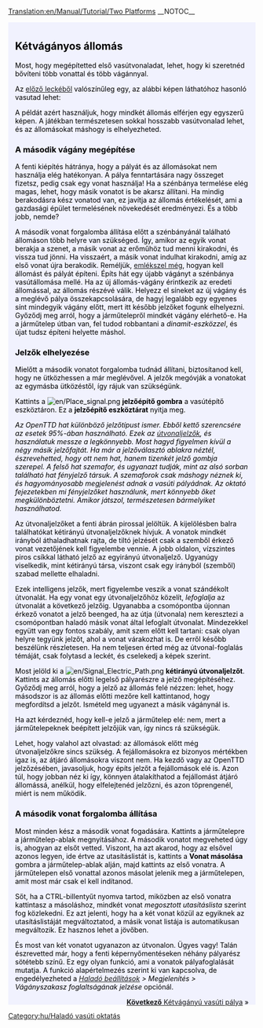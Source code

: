 [[Translation:en/Manual/Tutorial/Two Platforms]]
__NOTOC__

{{en/Tabs|3|1
|hu/Manual/Tutorial/Állomás két vágánnyal|1. Állomás két vágánnyal<!--
-->|hu/Manual/Tutorial/Kétvágányú vasúti pálya|2. Kétvágányú vasúti pálya<!--
-->|hu/Manual/Tutorial/Kezdő vasúthálózatok|3. Kezdő vasúthálózatok}}
<div style="padding:.5em 1em 1em 1em; border-top:none; background-color:#f1f2fe; color:#000;">
{{hu/Oktatás}}
== Kétvágányos állomás ==
Most, hogy megépítetted első vasútvonaladat, lehet, hogy ki szeretnéd bővíteni több vonattal és több vágánnyal.

Az [[hu/Manual/Tutorial/Vonatok|előző leckéből]] valószínűleg egy, az alábbi képen láthatóhoz hasonló vasutad lehet:
{{en/Phototable|[[File:en/Tutorial single track.png|400px]]|Két állomás, némi vasúti pálya és egy vonat (kattints a kép nagyításához)|none}}

A példát azért használjuk, hogy mindkét állomás elférjen egy egyszerű képen. A játékban természetesen sokkal hosszabb vasútvonalad lehet, és az állomásokat máshogy is elhelyezheted.

=== A második vágány megépítése ===
A fenti kiépítés hátránya, hogy a pályát és az állomásokat nem használja elég hatékonyan. A pálya fenntartására nagy összeget fizetsz, pedig csak egy vonat használja! Ha a szénbánya termelése elég magas, lehet, hogy másik vonatot is be akarsz állítani. Ha mindig berakodásra kész vonatod van, ez javítja az állomás értékelését, ami a gazdasági épület termelésének növekedését eredményezi. És a több jobb, nemde?

A második vonat forgalomba állítása előtt a szénbányánál található állomáson több helyre van szükséged. Így, amikor az egyik vonat berakja a szenet, a másik vonat az erőműhöz tud menni kirakodni, és vissza tud jönni. Ha visszaért, a másik vonat indulhat kirakodni, amíg az első vonat újra berakodik.
Reméljük, [[hu/Manual/Tutorial/Vonatok|emlékszel még]], hogyan kell állomást és pályát építeni. Építs hát egy újabb vágányt a szénbánya vasútállomása mellé. Ha az új állomás-vágány érintkezik az eredeti állomással, az állomás részévé válik.  Helyezz el síneket az új vágány és a meglévő pálya összekapcsolására, de hagyj legalább egy egyenes sínt mindegyik vágány előtt, mert itt később jelzőket fogunk elhelyezni. Győződj meg arról, hogy a járműtelepről mindkét vágány elérhető-e. Ha a járműtelep útban van, fel tudod robbantani a ''dinamit-eszközzel'', és újat tudsz építeni helyette máshol.

=== Jelzők elhelyezése ===
Mielőtt a második vonatot forgalomba tudnád állítani, biztosítanod kell, hogy ne ütközhessen a már meglévővel. A jelzők megóvják a vonatokat az egymásba ütközéstől, így rájuk van szükségünk.

Kattints a [[File:en/Place signal.png]] '''jelzőépítő gombra''' a vasútépítő eszköztáron. Ez a '''jelzőépítő eszköztárat''' nyitja meg.

''Az OpenTTD hat különböző jelzőtípust ismer. Ebből kettő szerencsére az esetek 95%-ában használható. Ezek az [[hu/Manual/Jelzők#Útvonaljelzők|útvonaljelzők]], és használatuk messze a legkönnyebb. Most hagyd figyelmen kívül a négy másik jelzőfajtát. Ha már a jelzőválasztó ablakra néztél, észrevehetted, hogy ott nem hat, hanem tizenkét jelző gombja szerepel. A felső hat szemafor, és ugyanazt tudják, mint az alsó sorban található hat fényjelző társuk. A szemaforok csak máshogy néznek ki, és hagyományosabb megjelenést adnak a vasúti pályádnak. Az oktató fejezetekben mi fényjelzőket használunk, mert könnyebb őket megkülönböztetni. Amikor játszol, természetesen bármelyiket használhatod.''

{{en/Phototable|[[File:en/Yapp signalgui.png]]|Útvonaljelzők|left}} Az útvonaljelzőket a fenti ábrán pirossal jelöltük. A kijelölésben balra találhatókat kétirányú útvonaljelzőknek hívjuk. A vonatok mindkét irányból áthaladhatnak rajta, de tiltó jelzését csak a szemből érkező vonat vezetőjének kell figyelembe vennie. A jobb oldalon, vízszintes piros csíkkal látható jelző az egyirányú útvonaljelző. Ugyanúgy viselkedik, mint kétirányú társa, viszont csak egy irányból (szemből) szabad mellette elhaladni.

Ezek intelligens jelzők, mert figyelembe veszik a vonat szándékolt útvonalát. Ha egy vonat egy útvonaljelzőhöz közelít, ''lefoglalja'' az útvonalát a következő jelzőig. Ugyanabba a csomópontba újonnan érkező vonatot a jelző beenged, ha az útja (útvonala) nem keresztezi a csomópontban haladó másik vonat által lefoglalt útvonalat.  Mindezekkel együtt van egy fontos szabály, amit szem előtt kell tartani: csak olyan helyre tegyünk jelzőt, ahol a vonat várakozhat is. De erről később beszélünk részletesen. Ha nem teljesen érted még az útvonal-foglalás témáját, csak folytasd a leckét, és cselekedj a képek szerint.

Most jelöld ki a [[File:en/Signal Electric Path.png]] '''kétirányú útvonaljelzőt'''. Kattints az állomás előtti legelső pályarészre a jelző megépítéséhez. Győződj meg arról, hogy a jelző az állomás felé nézzen: lehet, hogy másodszor is az állomás előtti mezőre kell kattintanod, hogy megfordítsd a jelzőt. Ismételd meg ugyanezt a másik vágánynál is. 

{{en/Phototable|[[File:en/Tutorial two platforms.png|400px]]|A második vágány az útvonaljelzőkkel felszerelve (kattints a kép nagyításához)|none}}

Ha azt kérdeznéd, hogy kell-e jelző a járműtelep elé: nem, mert a járműtelepeknek beépített jelzőjük van, így nincs rá szükségük. 

Lehet, hogy valahol azt olvastad: az állomások előtt még útvonaljelzőkre sincs szükség. A fejállomásokra ez bizonyos mértékben igaz is, az átjáró állomásokra viszont nem. Ha kezdő vagy az OpenTTD jelzőzésében, javasoljuk, hogy építs jelzőt a fejállomások elé is. Azon túl, hogy jobban néz ki így, könnyen átalakíthatod a fejállomást átjáró állomássá, anélkül, hogy elfelejtenéd jelzőzni, és azon töprengenél, miért is nem működik.

=== A második vonat forgalomba állítása ===
Most minden kész a második vonat fogadására. Kattints a járműtelepre a járműtelep-ablak megnyitásához.
A második vonatot megveheted úgy is, ahogyan az elsőt vetted. Viszont, ha azt akarod, hogy az elsővel azonos legyen, ide értve az utasításlistát is, kattints a '''Vonat másolása''' gombra a járműtelep-ablak alján, majd kattints az első vonatra. A járműtelepen első vonattal azonos másolat jelenik meg a járműtelepen, amit most már csak el kell indítanod.

Sőt, ha a CTRL-billentyűt nyomva tartod, miközben az első vonatra kattintasz a másoláshoz, mindkét vonat ''megosztott utasításlista'' szerint fog közlekedni. Ez azt jelenti, hogy ha a két vonat közül az egyiknek az utasításlistáját megváltoztatod, a másik vonat listája is automatikusan megváltozik. Ez hasznos lehet a jövőben.

{{en/Phototable|[[File:en/Tutorial two trains.png|400px]]|Bányaállomás működés közben két vágánnyal és útvonaljelzőkkel (kattints a kép nagyításához)|none}}

És most van két vonatot ugyanazon az útvonalon. Ügyes vagy!
Talán észrevetted már, hogy a fenti képernyőmentéseken néhány pályarész sötétebb színű. Ez egy olyan funkció, ami a vonatok pályafoglalását mutatja. A funkció alapértelmezés szerint ki van kapcsolva, de engedélyezheted a ''[[hu/Haladó beállítások/Megjelenítés|Haladó beállítások]] > Megjelenítés > Vágányszakasz foglaltságának jelzése'' opciónál.

<span style="float: right">[[hu/Manual/Tutorial/Kétvágányú vasúti pálya|'''Következő''' Kétvágányú vasúti pálya]] &raquo;</span>
</div>
[[Category:hu/Haladó vasúti oktatás]]